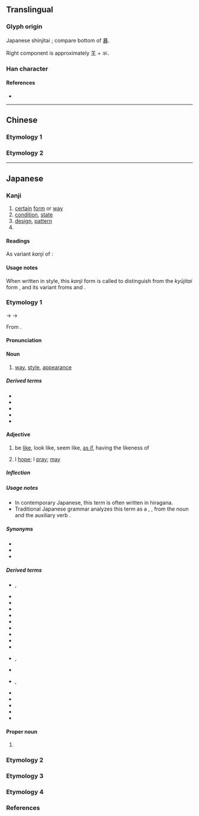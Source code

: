 {{also|樣|样}}
{{character info/new}}
==Translingual==
{{Han simplified forms|樣|様|样}}

===Glyph origin===
Japanese shinjitai {{Han simp|樣|f=羕|t=𣴎}}; compare bottom of [[暴]].

Right component is approximately 𦍌 + 氺.
<!--
Right component is approximately 羊 + 水, but this is misleading. The composition is more similar to [[隶]]: there is a single vertical stroke (not two separate characters), and the bottom left component is drawn as two strokes, as in [[冫]], not one stroke, as in the left side of 水.
-->

===Han character===
{{Han char|rn=75|rad=木|as=10|sn=14|four=|canj=DTGE,XDTGE|ids=⿰木𣴎}}

====References====
* {{Han ref|kx=0546.251|dkj=15352|hdz=21284.061|uh=69D8|ud=27096}}

----

==Chinese==

===Etymology 1===
{{zh-see|樣|v}}

===Etymology 2===
{{zh-see|橡|v}}

----

==Japanese==
{{ja-kanji forms|様|樣}}

===Kanji===
{{ja-kanji|grade=3|rs=木10|kyu=樣}}

# [[certain]] [[form]] or [[way]]
# [[condition]], [[state]]
# [[design]], [[pattern]]
# {{n-g|indicates [[humble]]ness or [[polite]]ness}}

====Readings====
{{ja-readings
|goon=よう<やう
|kanon=よう<やう
|kun=さま-
}}
As variant ''kanji'' of {{ja-l|橡}}:
{{ja-readings
|goon=ぞう<ざう
|kanon=しょう<しやう
|kun=くぬぎ-, とち-
}}

====Usage notes====
When written in {{m|ja|草体|tr=sōtai||highly-[[cursive]]}} style, this ''kanji'' form is called {{m|ja|平様|tr=hira-zama|lit=[[common]] [[form]]}} to distinguish from the ''kyūjitai'' form {{m|ja|永様|tr=ei-sama|lit={{ja-l|永}}-form}}, and its variant froms {{m|ja|次様|tr=tsugi-zama|pos=for {{ja-l|檨}}|lit={{ja-l|次}}-form}} and {{m|ja|美様|tr=bi-zama|pos=for {{ja-l|𣖙}}|lit={{ja-l|美}}-form}}.

===Etymology 1===
{{ja-kanjitab|yomi=o|よう}}

{{IPAchar|/jɨau/}} → {{IPAchar|/jɔː/}} → {{IPAchar|/joː/}}

From {{der|ja|ltc|sort=よう|-}} {{ltc-l|樣|tr=*jɨɐŋ<sup>H</sup>}}.

====Pronunciation====
{{ja-pron|yomi=o|よう|acc=1|acc_ref=DJR}}

====Noun====
{{ja-noun|よう|hhira=やう|kyu=樣}}

# [[way]], [[style]], [[appearance]]

=====Derived terms=====
{{der-top}}
* {{ja-r|様%式|よう%しき}}
* {{ja-r|様%子|よう%す}}
* {{ja-r|様%相|よう%そう}}
* {{ja-r|様%態|よう%たい}}
* {{ja-r|模%様|も%よう}}
{{der-bottom}}

====Adjective====
{{ja-adj|よう|infl=na|hhira=やう|kyu=樣}}

# be [[like]], look like, seem like, [[as if]], having the likeness of
#: {{ja-usex|まるで夢を見ている'''様'''だ。|^まる で ゆめ を みて いる '''よう''' だ。|It felt '''as if''' I were dreaming.}}
#: {{ja-usex|あの 野%郎 の 筋%肉 は アーノルド・シュワルツェネッガー の '''よう''' ね|^あの や%ろう の きん%にく は ^アーノルド・^シュワルツェネッガー の '''よう''' ね|That dude's muscles are like Arnold Schwarzenegger}}
#: {{ja-usex|火 の ついた 蝶 の '''ように''' ひととき だけ 輝き|^ひ の ついた ちょう の '''ように''' ひととき だけ かがやき|Briefly radiate like a butterfly attracted to fire}}
# {{lb|ja|as {{m|ja|様に|tr=yō ni}}}} I [[hope]]; I [[pray]]; [[may]]
#: {{ja-usex|成%功します'''ように'''。|せい%こう します '''よう に'''。|'''I wish''' [myself/you] success.}}

=====Inflection=====
{{ja-na|よう}}

=====Usage notes=====
* In contemporary Japanese, this term is often written in hiragana.
* Traditional Japanese grammar analyzes this term as a {{m|ja|助動詞|tr=jodōshi||auxiliary verb}}, {{m|ja|ようだ|tr=yō da}}, from the noun {{m|ja|様|tr=yō}} and the auxiliary verb {{m|ja|だ}}.

=====Synonyms=====
* {{ja-r|みたい}}
* {{ja-r|らしい}}
* {{ja-r|っぽい}}

=====Derived terms=====
{{der-top}}
* {{ja-r|様%々|よう%よう|rom=-}}, {{ja-r|様%様|よう%よう}}
* {{ja-r|よう だ}}
* {{ja-r|異%様|い%よう}}
* {{ja-r|如%何%様|い%か%よう}}
* {{ja-r|一%様|いち%よう}}
* {{ja-r|今%様|いま%よう}}
* {{ja-r|大%様|おお%よう}}
* {{ja-r|各%様|かく%よう}}
* {{ja-r|唐%様|から%よう}}
* {{ja-r|異%様|こと%よう}}
* {{ja-r|左%様|さ%よう|rom=-}}, {{ja-r|然%様|さ%よう}}
* {{ja-r|多%様|た%よう}}
* {{ja-r|体%様|たい%よう|rom=-}}, {{ja-r|態%様|たい%よう}}
* {{ja-r|同%様|どう%よう}}
* {{ja-r|何%様|なに%よう}}
* {{ja-r|一%様|ひと%よう}}
* {{ja-r|文%様|もん%よう}}
* {{ja-r|和%様|わ%よう}}
{{der-bottom}}

====Proper noun====
{{ja-pos|proper|よう|hhira=やう|kyu=樣}}

# {{given name|ja|female|A=a|nodot=1|sort=よう}}

===Etymology 2===
{{ja-kanjitab|yomi=k|さま}}
{{ja-see|さま}}

===Etymology 3===
{{ja-kanjitab|yomi=k|さま|k1=ざま|r=y}}
{{ja-see|ざま}}

===Etymology 4===
{{ja-kanjitab|ちゃま|yomi=irr}}
{{ja-see|ちゃま}}

===References===
<references/>